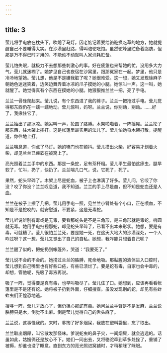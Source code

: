 ```yaml
---
---
---
```

title: 3
---



莹儿将手电放在枕头下，吹熄了马灯。因老惦记着要给骆驼换吃草的地方，她就提醒自己不要睡得太实。在沙漠里赶路，得叫骆驼吃饱。虽然驼峰里贮备着脂肪，但那是万不得已时才用的，不能动不动就叫人家消耗贮备。

莹儿怕失眠，就极力不去想那些刺激心的事。好在疲惫也来帮她的忙，没用多大力气，莹儿就迷糊了。她梦见自己也夜宿在沙窝里，跟那冤家在一起。梦里，他只是冷冷地望她。莹儿想，他是不是嫌我脏了呢？她很难受。这一想，她又发现徐麻子朝她色迷迷笑着，边笑边舞弄着冰凉的爪子摸她的小腿。她惊叫一声。这一叫，她就醒了。她觉得真有个东西在摸她的小腿。她狠狠推兰兰一把，亮了手电。

兰兰一骨碌爬起来。莹儿说，有个东西进了我的裤子。兰兰一把抢过手电。莹儿觉得那东西仍在一蠕一蠕地动。莹儿惊叫，妈呀。兰兰说，你别动，别动。……好了，我揪住它了。

兰兰抽出了那冰凉。她尖叫一声，抡圆了胳膊。木架啪啪着，一阵摇晃。兰兰抡了那东西，往木架上摔打。这是帐篷里最实用的法儿了。莹儿怕她将木架打散，提醒道，你往地上打。

兰兰喘息道，你点了马灯。她的嗓门也在颤抖。莹儿摸出火柴，好容易才划着火柴，却见兰兰已瘫软在被窝上了。

亮光照着兰兰手中的东西。那是一条蛇，足有茶杯粗。莹儿平生最怕这瘆虫，腿早软了，忙叫，扔了，快扔了。兰兰喘几口气，说，它死了，死了。

果然，蛇头早碎了。木架上尽是蛇血，被子上也淋漓了好多。莹儿问，它咬了你没？咬了你没？兰兰叹息道，我不知道。兰兰的手上尽是血，但不知是蛇血还是人血。

兰兰在被子上擦了几把。莹儿用手电一照，见兰兰小臂处有个小口，正在喷血，不知是不是蛇咬的。就安慰道，不要紧，这是无毒蛇。

莹儿听说辨别有毒或是无毒，要看那蛇头是不是三角形，是三角形就是毒蛇，椭圆就无毒。她用手电扫视那蛇，却见蛇头早碎了，已看不出本来形状。她想，要是有毒，可就糟了。莹儿很怕兰兰死，要是她一死，在这天大地大的沙漠深处，一个人咋过呀？这一想，莹儿又觉出了自己的自私。她想，我咋能只想着自己呢？

兰兰醒了似的，把蛇扔到帐篷外，哭道：“我要死了。”

莹儿说不会的不会的。她捞过兰兰的胳膊，死命地吸。那黏腥的液体进入口腔时，莹儿想到自己嘴里也有好些口疮，有些已溃烂了。要是蛇有毒，自家也会中毒的，却想，管他呢，先吸了毒液再说。

吸了一阵，觉得要是真有毒，也早叫吸尽了。莹儿住了口。她想到，应该再看看帐篷里是不是还有蛇。她将被子扔到外面，仔细搜查。虽没发现别的蛇，却见有些蚱蚱虫们正惶恐地逃。

搜寻一阵，莹儿才放心了，但仍担心那蛇有毒。她问兰兰手臂是不是发麻，兰兰说胳膊只是木，倒觉不出麻。倒是莹儿觉得自己的舌头麻了。

兰兰说，这事怪我的。来时，爹掏了好多烟屎，我放在塑料袋里，忘了取出。

兰兰取出烟屎，叫它散发那怪味。爹说蛇虫的鼻子尖，一闻烟屎，就会逃远的。话虽如此，姑嫂俩还是放心不下。她们一同出去，又将骆驼牵到草多处拴了，重铺了被褥，却谁也没了睡意。直到东方的亮光照进窝铺时，才稍稍眯了眯眼。